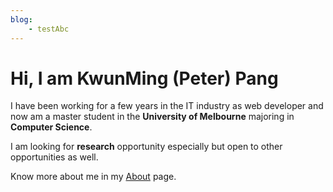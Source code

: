```yaml
---
blog:
    - testAbc
---
```


# Hi, I am KwunMing (Peter) Pang

I have been working for a few years in the IT industry as web developer and now am a master student in 
the **University of Melbourne** majoring in **Computer Science**. 

I am looking for **research** opportunity especially but open to other opportunities as well. 

Know more about me in my [About](/about) page. 
